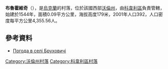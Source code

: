 {{coord|51|7|4|N|25|4|12|E|scale:30000|display=title}}

'''布魯霍維奇'''（{{lang-uk|Бруховичі}}），是[[烏克蘭|烏克蘭]]的村落，位於該國西部[[沃倫州|沃倫州]]，由[[科韋利區|科韋利區]]負責管轄，始建於1544年，面積0.09平方公里，海拔高度179米，2001年人口392，人口密度每平方公里4,355.56人。

==參考資料==
* [http://weather.in.ua/ua/volynskaja/2106 Погода в селі Бруховичі] {{Wayback|url=http://weather.in.ua/ua/volynskaja/2106 |date=20160305085437 }}

[[Category:沃倫州村落|Category:沃倫州村落]]
[[Category:科韋利區村落|Category:科韋利區村落]]


{{Volyn-geo-stub}}
